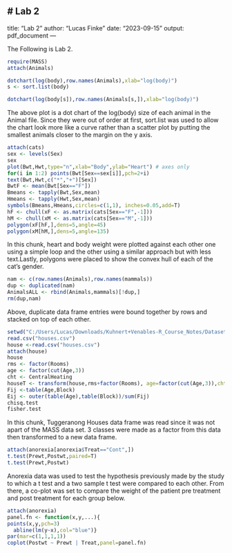 # Lab 2
---
title: "Lab 2"
author: "Lucas Finke"
date: "2023-09-15"
output: pdf_document
---

The Following is Lab 2.

```{R}
require(MASS)
attach(Animals)
```

```{R}
dotchart(log(body),row.names(Animals),xlab="log(body)")
s <- sort.list(body) 

dotchart(log(body[s]),row.names(Animals[s,]),xlab="log(body)")

```

The above plot is a dot chart of the log(body) size of each animal in the Animal file. Since they were out of order at first, sort.list was used to allow the chart look more like a curve rather than a scatter plot by putting the smallest animals closer to the margin on the y axis.

```{R HOH Cat Data}
attach(cats)
sex <- levels(Sex)
sex
plot(Bwt,Hwt,type="n",xlab="Body",ylab="Heart") # axes only
for(i in 1:2) points(Bwt[Sex==sex[i]],pch=2+i)
text(Bwt,Hwt,c("*","+")[Sex])
BwtF <- mean(Bwt[Sex=="F"])
Bmeans <- tapply(Bwt,Sex,mean)
Hmeans <- tapply(Hwt,Sex,mean)
symbols(Bmeans,Hmeans,circles=c(1,1), inches=0.05,add=T)
hF <- chull(xF <- as.matrix(cats[Sex=="F",-1]))
hM <- chull(xM <- as.matrix(cats[Sex=="M",-1]))
polygon(xF[hF,],dens=5,angle=45)
polygon(xM[hM,],dens=5,angle=135)
```

In this chunk, heart and body weight were plotted against each other one using a simple loop and the other using a similar approach but with less text.Lastly, polygons were placed to show the convex hull of each of the cat's gender.

```{R}
nam <- c(row.names(Animals),row.names(mammals))
dup <- duplicated(nam)
AnimalsALL <- rbind(Animals,mammals)[!dup,]
rm(dup,nam)
```

Above, duplicate data frame entries were bound together by rows and stacked on top of each other.

```{R}
setwd("C:/Users/Lucas/Downloads/Kuhnert+Venables-R_Course_Notes/Datasets")
read.csv("houses.csv")
house <-read.csv("houses.csv")
attach(house)
house
rms <- factor(Rooms)
age <- factor(cut(Age,3))
cht <- CentralHeating
houseT <- transform(house,rms+factor(Rooms), age=factor(cut(Age,3)),cht=CentralHeating)
Fij <-table(Age,Block)
Eij <- outer(table(Age),table(Block))/sum(Fij)
chisq.test
fisher.test
```

In this chunk, Tuggeranong Houses data frame was read since it was not apart of the MASS data set. 3 classes were made as a factor from this data then transformed to a new data frame.

```{R Anorexia Data}
attach(anorexia[anorexia$Treat=="Cont",])
t.test(Prewt,Postwt,paired=T)
t.test(Prewt,Postwt)
```

Anorexia data was used to test the hypothesis previously made by the study to which a t test and a two sample t test were compared to each other. From there, a co-plot was set to compare the weight of the patient pre treatment and post treatment for each group below.

```{R}
attach(anorexia)
panel.fn <- function(x,y,...){
points(x,y,pch=3)
  abline(lm(y~x),col="blue")}
par(mar=c(1,1,1,1))
coplot(Postwt ~ Prewt | Treat,panel=panel.fn)

```

```         
```
